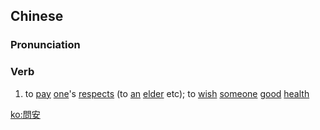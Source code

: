 {{also|问安}}
==Chinese==
{{zh-forms|s=问安}}

===Pronunciation===
{{zh-pron
|m=wèn'ān
|c=man6 on1
|h=pfs=mun-ôn
|mn=būn-an/tw,xm,zz:mn̄g-an
|mn_note=mūi-an - Taiwanese, probably in Yilan
|cat=v
}}

===Verb===
{{zh-verb}}

# to [[pay]] [[one]]'s [[respects]] (to [[an]] [[elder]] etc); to [[wish]] [[someone]] [[good]] [[health]]

[[ko:問安]]